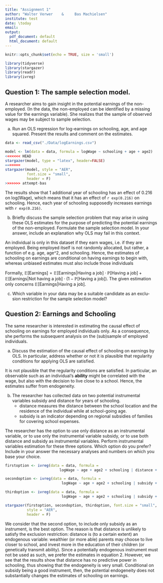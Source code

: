 ```yaml
---
title: "Assignment 1"
author: "Walter Verwer    &     Bas Machielsen"
institute: test
date: \today
email: 
output:
  pdf_document: default
  html_document: default
---
```


```r
knitr::opts_chunk$set(echo = TRUE, size = 'small')

library(tidyverse)
library(stargazer)
library(readr)
library(ivreg)
```

## Question 1: The sample selection model. 

A researcher aims to gain insight in the potential earnings of the non-employed. (In the data, the non-employed can be identified by a missing value for the earnings variable). She realizes that the sample of observed wages may be subject to sample selection.

(a) Run an OLS regression for log-earnings on schooling, age, and age squared. Present the results and comment on the estimates.
    
```r
data <- read_csv("./Data/logEarnings.csv")
```
    
```r
model <- lm(data = data, formula = logWage ~ schooling + age + age2)
<<<<<<< HEAD
stargazer(model, type = "latex", header=FALSE)
=======
stargazer(model, style = "AER", 
          font.size = "small",
          header = F)
>>>>>>> attempt-bas
```

The results show that 1 additional year of schooling has an effect of 0.216 on log(Wage), which means that it has an effect of `r exp(0.216)` on schooling. Hence, each year of schooling supposedly increases earnings with `r exp(0.216)`.

(b) Briefly discuss the sample selection problem that may arise in using these OLS estimates for the purpose of predicting the potential earnings of the non-employed. Formulate the sample selection model. In your answer, include an explanation why OLS may fail in this context.

An individual is only in this dataset if they earn wages, i.e. if they are employed. Being employed itself is not randomly allocated, but rather, a function of e.g. age, age^2, and schooling. Hence, the estimates of schooling on earnings are conditional on having earnings to begin with, whereas unbiased estimates must also include those individuals 

Formally, $\mathbb{E}[\text{Earnings}] = \mathbb{E[\text{Earnings}|\text{Having a job}]} \cdot \mathbb{P}[\text{Having a job}] + \mathbb{E[\text{Earnings}|\text{Not having a job}]} \cdot (1-\mathbb{P[\text{Having a job}]})$. The given estimation only concerns $\mathbb{E[\text{Earnings}|\text{Having a job}]}$. 

(c) Which variable in your data may be a suitable candidate as an exclu- sion restriction for the sample selection model?


## Question 2: Earnings and Schooling

The same researcher is interested in estimating the causal effect of schooling on earnings for employed individuals only. As a consequence, she performs the subsequent analysis on the (sub)sample of employed individuals.

(a) Discuss the estimation of the causal effect of schooling on earnings by OLS. In particular, address whether or not it is plausible that regularity conditions for applying OLS are satisfied.

It is not plausible that the regularity conditions are satisfied. In particular, an observable such as an individual's __ability__ might be correlated with the wage, but also with the decision to live close to a school. Hence, the estimates suffer from endogeneity.

(b) The researcher has collected data on two potential instrumental variables subsidy and distance for years of schooling.
    - distance measures the distance between the school location and the residence of the individual while at school-going age.
    - subsidy is an indicator depending on regional subsidies of families for covering school expenses.
    
The researcher has the option to use only distance as an instrumental variable, or to use only the instrumental variable subsidy, or to use both distance and subsidy as instrumental variables. Perform instrumental variables estimation for these three options. Which option do you prefer? Include in your answer the necessary analyses and numbers on which you base your choice.

```r
firstoption <- ivreg(data = data, formula = 
                         logWage ~ age + age2 + schooling | distance + age + age2)

secondoption <- ivreg(data = data, formula =
                          logWage ~ age + age2 + schooling | subsidy + age + age2)

thirdoption <- ivreg(data = data, formula =
                          logWage ~ age + age2 + schooling | subsidy + distance + age + age2)
```

```r
stargazer(firstoption, secondoption, thirdoption, font.size = "small", 
          style = "AER", 
          header = F)
```

We consider that the second option, to include only subsidy as an instrument, is the best option. The reason is that distance is unlikely to satisfy the exclusion restriction: distance is (to a certain extent) an endogenous variable: wealthier (or more able) parents may choose to live closer to school, and invest more in the education of their children (or genetically transmit ability). Since a potentially endogenous instrument must not be used as such, we prefer the estimates in equation 2. However, we see that the results show that distance has no predictive power in schooling, thus showing that the endogeneity is very small. Conditional on subsidy being a good instrument, then, the potential endogeneity does not substantially changes the estimates of schooling on earnings. 
